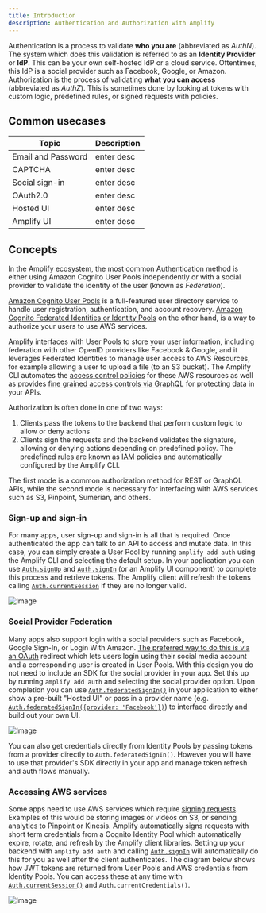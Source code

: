```yaml
---
title: Introduction
description: Authentication and Authorization with Amplify
---
```


Authentication is a process to validate **who you are** (abbreviated as *AuthN*). The system which does this validation is referred to as an **Identity Provider** or **IdP**. This can be your own self-hosted IdP or a cloud service. Oftentimes, this IdP is a social provider such as Facebook, Google, or Amazon.
 Authorization is the process of validating **what you can access** (abbreviated as *AuthZ*). This is sometimes done by looking at tokens with custom logic, predefined rules, or signed requests with policies.

## Common usecases

| Topic  | Description  |
|---|---|
| Email and Password  | enter desc  |
| CAPTCHA  | enter desc    |
|Social sign-in   | enter desc    |
| OAuth2.0  |  enter desc   |
| Hosted UI  |  enter desc   |
| Amplify UI  | enter desc    |

## Concepts

In the Amplify ecosystem, the most common Authentication method is either using Amazon Cognito User Pools independently or with a social provider to validate the identity of the user (known as *Federation*). 


[Amazon Cognito User Pools](https://docs.aws.amazon.com/cognito/latest/developerguide/cognito-user-identity-pools.html) is a full-featured user directory service to handle user registration, authentication, and account recovery. [Amazon Cognito Federated Identities or Identity Pools](https://docs.aws.amazon.com/cognito/latest/developerguide/cognito-identity.html) on the other hand, is a way to authorize your users to use AWS services.

Amplify interfaces with User Pools to store your user information, including federation with other OpenID providers like Facebook & Google, and it leverages Federated Identities to manage user access to AWS Resources, for example allowing a user to upload a file (to an S3 bucket). The Amplify CLI automates the [access control policies](https://todo.aws) for these AWS resources as well as provides [fine grained access controls via GraphQL](https://todo.aws) for protecting data in your APIs.

Authorization is often done in one of two ways:
	
1. Clients pass the tokens to the backend that perform custom logic to allow or deny actions
1. Clients sign the requests and the backend validates the signature, allowing or denying actions depending on predefined policy. The predefined rules are known as [IAM](https://docs.aws.amazon.com/IAM/latest/UserGuide/access_policies.html) policies and automatically configured by the Amplify CLI.
	
The first mode is a common authorization method for REST or GraphQL APIs, while the second mode is necessary for interfacing with AWS services such as S3, Pinpoint, Sumerian, and others. 

### Sign-up and sign-in

For many apps, user sign-up and sign-in is all that is required. Once authenticated the app can talk to an API to access and mutate data. In this case, you can simply create a User Pool by running `amplify add auth` using the Amplify CLI and selecting the default setup. In your application you can use [`Auth.signUp`](#sign-up)  and [`Auth.signIn`](#sign-in) (or an Amplify UI component) to complete this process and retrieve tokens. The Amplify client will refresh the tokens calling [`Auth.currentSession`](#retrieve-current-session) if they are no longer valid. 
	
![Image](https://aws-amplify.github.io/docs/images/SimpleAuthZ.png)

### Social Provider Federation
	
Many apps also support login with a social providers such as Facebook, Google Sign-In, or Login With Amazon. [The preferred way to do this is via an OAuth](#oauth-and-federation-overview) redirect which lets users login using their social media account and a corresponding user is created in User Pools. With this design you do not need to include an SDK for the social provider in your app. Set this up by running `amplify add auth` and selecting the social provider  option. Upon completion you can use [`Auth.federatedSignIn()`](#oauth-and-hosted-ui) in your application to either show a pre-built "Hosted UI" or pass in a provider name (e.g. [`Auth.federatedSignIn({provider: 'Facebook'})`](#oauth-and-hosted-ui)) to interface directly and build out your own UI.
	
![Image](https://aws-amplify.github.io/docs/images/SocialAuthZ.png)
	
You can also get credentials directly from Identity Pools by passing tokens from a provider directly to `Auth.federatedSignIn()`. However you will have to use that provider's SDK directly in your app and manage token refresh and auth flows manually.
	

### Accessing AWS services

Some apps need to use AWS services which require [signing requests](https://docs.aws.amazon.com/general/latest/gr/signing_aws_api_requests.html). Examples of this would be storing images or videos on S3, or sending analytics to Pinpoint or Kinesis. Amplify automatically signs requests with short term credentials from a Cognito Identity Pool which automatically expire, rotate, and refresh by the Amplify client libraries. Setting up your backend with `amplify add auth` and calling [`Auth.signIn`](#sign-in) will automatically do this for you as well after the client authenticates. The diagram below shows how JWT tokens are returned from User Pools and AWS credentials from Identity Pools. You can access these at any time with [`Auth.currentSession()`](#retrieve-current-session) and `Auth.currentCredentials()`.
	
![Image](https://aws-amplify.github.io/docs/images/AWSAuthZ.png)





